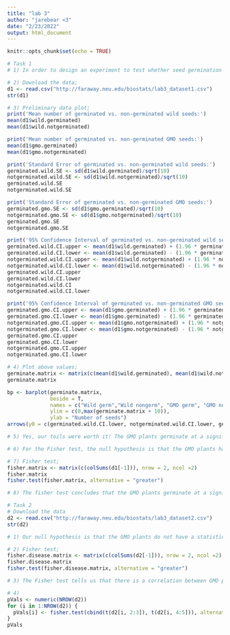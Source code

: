 ```yaml
---
title: "lab 3"
author: "jarebear <3"
date: "2/23/2022"
output: html_document
---
```


```r
knitr::opts_chunk$set(echo = TRUE)
```

```r
# Task 1
# 1) In order to design an experiment to test whether seed germination in the GMO is different than that of the wild type, three groups will be planted. The first negative control group will contain no seeds, the control will be that of the wild type, and the independent test will be that of the GMO type. Lab assistants tasked with counting the germinated seeds will not be told which group the given planter represents. Ideally, this experiment is replicated ten or more times to confirm and solidify its findings.

# 2) Download the data;
d1 <- read.csv("http://faraway.neu.edu/biostats/lab3_dataset1.csv")
str(d1)

# 3) Preliminary data plot;
print('Mean number of germinated vs. non-germinated wild seeds:')
mean(d1$wild.germinated)
mean(d1$wild.notgerminated)

print('Mean number of germinated vs. non-germinated GMO seeds:')
mean(d1$gmo.germinated)
mean(d1$gmo.notgerminated)

print('Standard Error of germinated vs. non-germinated wild seeds:')
germinated.wild.SE <- sd(d1$wild.germinated)/sqrt(10)
notgerminated.wild.SE <- sd(d1$wild.notgerminated)/sqrt(10)
germinated.wild.SE
notgerminated.wild.SE

print('Standard Error of germinated vs. non-germinated GMO seeds:')
germinated.gmo.SE <- sd(d1$gmo.germinated)/sqrt(10)
notgerminated.gmo.SE <- sd(d1$gmo.notgerminated)/sqrt(10)
germinated.gmo.SE
notgerminated.gmo.SE

print('95% Confidence Interval of germinated vs. non-germinated wild seeds:')
germinated.wild.CI.upper <- mean(d1$wild.germinated) + (1.96 * germinated.wild.SE)
germinated.wild.CI.lower <- mean(d1$wild.germinated) - (1.96 * germinated.wild.SE)
notgerminated.wild.CI.upper <- mean(d1$wild.notgerminated) + (1.96 * notgerminated.wild.SE)
notgerminated.wild.CI.lower <- mean(d1$wild.notgerminated) - (1.96 * notgerminated.wild.SE)
germinated.wild.CI.upper
germinated.wild.CI.lower
notgerminated.wild.CI
notgerminated.wild.CI.lower

print('95% Confidence Interval of germinated vs. non-germinated GMO seeds:')
germinated.gmo.CI.upper <- mean(d1$gmo.germinated) + (1.96 * germinated.gmo.SE)
germinated.gmo.CI.lower <- mean(d1$gmo.germinated) - (1.96 * germinated.gmo.SE)
notgerminated.gmo.CI.upper <- mean(d1$gmo.notgerminated) + (1.96 * notgerminated.gmo.SE)
notgerminated.gmo.CI.lower <- mean(d1$gmo.notgerminated) - (1.96 * notgerminated.gmo.SE)
germinated.gmo.CI.upper
germinated.gmo.CI.lower
notgerminated.gmo.CI.upper
notgerminated.gmo.CI.lower
```

```r
# 4) Plot above values;
germinate.matrix <- matrix(c(mean(d1$wild.germinated), mean(d1$wild.notgerminated), mean(d1$gmo.germinated), mean(d1$gmo.notgerminated)), nrow = 2, ncol = 2)
germinate.matrix

bp <- barplot(germinate.matrix, 
              beside = T, 
              names = c("Wild germ","Wild nongerm", "GMO germ", "GMO nongerm"), 
              ylim = c(0,max(germinate.matrix + 10)), 
              ylab = "Number of seeds")
arrows(y0 = c(germinated.wild.CI.lower, notgerminated.wild.CI.lower, germinated.gmo.CI.lower, notgerminated.gmo.CI.lower), y1 = c(germinated.wild.CI.upper, notgerminated.wild.CI.upper, germinated.gmo.CI.upper, notgerminated.gmo.CI.upper), x0 = bp, x1 = bp, angle = 90, code = 3, length = 0.1, col = "dark red")

# 5) Yes, our toils were worth it! The GMO plants germinate at a significantly higher rate than that of the wild type.

# 6) For the Fisher test, the null hypothesis is that the GMO plants have a similar rate of germination to that of the wild type. The alternate hypothesis is that the GMO plants have a greater rate of germination to that of the wild type.

# 7) Fisher test;
fisher.matrix <- matrix(c(colSums(d1[-1])), nrow = 2, ncol =2)
fisher.matrix
fisher.test(fisher.matrix, alternative = "greater")

# 8) The fisher test concludes that the GMO plants germinate at a significantly higher rate.
```
```r
# Task 2
# Download the data
d2 <- read.csv("http://faraway.neu.edu/biostats/lab3_dataset2.csv")
str(d2)

# 1) Our null hypothesis is that the GMO plants do not have a statistically significant difference in disease prevalence as compared to the wild type. The alternative hypothesis is that the GMO plants do have a higher incidence of disease.

# 2) Fisher test;
fisher.disease.matrix <- matrix(c(colSums(d2[-1])), nrow = 2, ncol =2)
fisher.disease.matrix
fisher.test(fisher.disease.matrix, alternative = "greater")

# 3) The Fisher test tells us that there is a correlation between GMO plants and disease incidence.

# 4)
pVals <- numeric(NROW(d2))
for (i in 1:NROW(d2)) {
  pVals[i] <- fisher.test(cbind(t(d2[i, 2:3]), t(d2[i, 4:5])), alternative = "greater")$p.value
}
pVals
```

